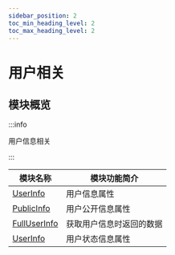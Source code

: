 ```yaml
---
sidebar_position: 2
toc_min_heading_level: 2
toc_max_heading_level: 2
---
```


# 用户相关

## 模块概览

:::info

用户信息相关

:::

| 模块名称                                              | 模块功能简介             |
| ----------------------------------------------------- | ------------------------ |
| [UserInfo](docs/sdks/class/user/userInfo.mdx)         | 用户信息属性             |
| [PublicInfo](docs/sdks/class/user/publicInfo.mdx)     | 用户公开信息属性         |
| [FullUserInfo](docs/sdks/class/user/fullUserInfo.mdx) | 获取用户信息时返回的数据 |
| [UserInfo](docs/sdks/class/user/userStatusInfo.mdx)   | 用户状态信息属性         |
